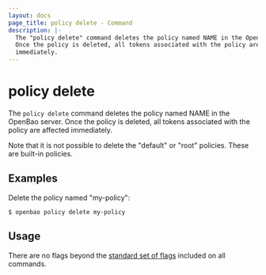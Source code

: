 ```yaml
---
layout: docs
page_title: policy delete - Command
description: |-
  The "policy delete" command deletes the policy named NAME in the OpenBao server.
  Once the policy is deleted, all tokens associated with the policy are affected
  immediately.
---
```


# policy delete

The `policy delete` command deletes the policy named NAME in the OpenBao server.
Once the policy is deleted, all tokens associated with the policy are affected
immediately.

Note that it is not possible to delete the "default" or "root" policies. These
are built-in policies.

## Examples

Delete the policy named "my-policy":

```shell-session
$ openbao policy delete my-policy
```

## Usage

There are no flags beyond the [standard set of flags](/vault/docs/commands)
included on all commands.
